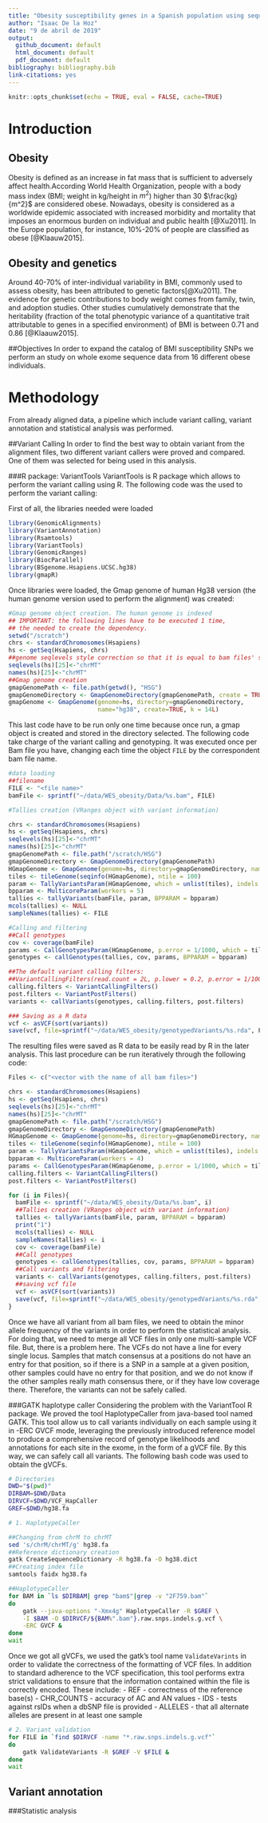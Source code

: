 ```yaml
---
title: "Obesity susceptibility genes in a Spanish population using sequencing data"
author: "Isaac De la Hoz"
date: "9 de abril de 2019"
output:
  github_document: default
  html_document: default
  pdf_document: default
bibliography: bibliography.bib
link-citations: yes
---
```


```r
knitr::opts_chunk$set(echo = TRUE, eval = FALSE, cache=TRUE)
```

# Introduction

## Obesity
Obesity is defined as an increase in fat mass that is sufficient to adversely affect health.According World Health Organization, people with a body mass index (BMI; weight in kg/height in $m^2$) higher than 30 $\frac{kg}{m^2}$ are considered obese. Nowadays, obesity is considered as a worldwide epidemic associated with increased morbidity and mortality that imposes an enormous burden on individual and public health [@Xu2011]. In the Europe population, for instance, 10%-20% of people are classified as obese [@Klaauw2015].

## Obesity and genetics
Around 40-70% of inter-individual variability in BMI, commonly used to assess obesity, has been attributed to genetic factors[@Xu2011]. The evidence for genetic contributions to body weight comes from family, twin, and adoption studies. Other studies cumulatively demonstrate that the heritability (fraction of the total phenotypic variance of a quantitative trait attributable to genes in a specified environment) of BMI is between 0.71 and 0.86 [@Klaauw2015].

##Objectives
In order to expand the catalog of BMI susceptibility SNPs we perform an study on whole exome sequence data from 16 different obese individuals.

# Methodology
From already aligned data, a pipeline which include variant calling, variant annotation and statistical analysis was performed.

##Variant Calling
In order to find the best way to obtain variant from the alignment files, two different variant callers were proved and compared. One of them was selected for being used in this analysis.

###R package: VariantTools
VariantTools is R package which allows to perform the variant calling using R. The following code was the used to perform the variant calling:

First of all, the libraries needed were loaded
```r
library(GenomicAlignments)
library(VariantAnnotation)
library(Rsamtools)
library(VariantTools)
library(GenomicRanges)
library(BiocParallel)
library(BSgenome.Hsapiens.UCSC.hg38)
library(gmapR)
```

Once libraries were loaded, the Gmap genome of human Hg38 version (the human genome version used to perform the alignment) was created:
```r
#Gmap genome object creation. The human genome is indexed
## IMPORTANT: the following lines have to be executed 1 time, 
## the needed to create the dependency.
setwd("/scratch")
chrs <- standardChromosomes(Hsapiens)
hs <- getSeq(Hsapiens, chrs)
##genome seqlevels style correction so that it is equal to bam files' seqlevels 
seqlevels(hs)[25]<-"chrMT"
names(hs)[25]<-"chrMT"
##Gmap genome creation
gmapGenomePath <- file.path(getwd(), "HSG")
gmapGenomeDirectory <- GmapGenomeDirectory(gmapGenomePath, create = TRUE)
gmapGenome <- GmapGenome(genome=hs, directory=gmapGenomeDirectory, 
                         name="hg38", create=TRUE, k = 14L)
```

This last code have to be run only one time because once run, a gmap object is created and stored in the directory selected.
The following code take charge of the variant calling and genotyping. It was executed once per Bam file you have, changing each time the object `FILE` by the correspondent bam file name.

```r
#data loading
##filename
FILE <- "<file name>"
bamFile <- sprintf("~/data/WES_obesity/Data/%s.bam", FILE)

#Tallies creation (VRanges object with variant information)

chrs <- standardChromosomes(Hsapiens)
hs <- getSeq(Hsapiens, chrs)
seqlevels(hs)[25]<-"chrMT"
names(hs)[25]<-"chrMT"
gmapGenomePath <- file.path("/scratch/HSG")
gmapGenomeDirectory <- GmapGenomeDirectory(gmapGenomePath)
HGmapGenome <- GmapGenome(genome=hs, directory=gmapGenomeDirectory, name="hg38")
tiles <- tileGenome(seqinfo(HGmapGenome), ntile = 100)
param <- TallyVariantsParam(HGmapGenome, which = unlist(tiles), indels = TRUE)
bpparam <- MulticoreParam(workers = 5)
tallies <- tallyVariants(bamFile, param, BPPARAM = bpparam)
mcols(tallies) <- NULL
sampleNames(tallies) <- FILE

#Calling and filtering
##Call genotypes
cov <- coverage(bamFile)
params <- CallGenotypesParam(HGmapGenome, p.error = 1/1000, which = tiles)
genotypes <- callGenotypes(tallies, cov, params, BPPARAM = bpparam)

##The default variant calling filters: 
##VariantCallingFilters(read.count = 2L, p.lower = 0.2, p.error = 1/1000)
calling.filters <- VariantCallingFilters() 
post.filters <- VariantPostFilters()
variants <- callVariants(genotypes, calling.filters, post.filters)

### Saving as a R data
vcf <- asVCF(sort(variants))
save(vcf, file=sprintf("~/data/WES_obesity/genotypedVariants/%s.rda", FILE))
```

The resulting files were saved as R data to be easily read by R in the later analysis.
This last procedure can be run iteratively through the following code:

```r
Files <- c("<vector with the name of all bam files>")

chrs <- standardChromosomes(Hsapiens)
hs <- getSeq(Hsapiens, chrs)
seqlevels(hs)[25]<-"chrMT"
names(hs)[25]<-"chrMT"
gmapGenomePath <- file.path("/scratch/HSG")
gmapGenomeDirectory <- GmapGenomeDirectory(gmapGenomePath)
HGmapGenome <- GmapGenome(genome=hs, directory=gmapGenomeDirectory, name="hg38")
tiles <- tileGenome(seqinfo(HGmapGenome), ntile = 100)
param <- TallyVariantsParam(HGmapGenome, which = unlist(tiles), indels = TRUE)
bpparam <- MulticoreParam(workers = 4)
params <- CallGenotypesParam(HGmapGenome, p.error = 1/1000, which = tiles)
calling.filters <- VariantCallingFilters() 
post.filters <- VariantPostFilters()

for (i in Files){
  bamFile <- sprintf("~/data/WES_obesity/Data/%s.bam", i)
  ##Tallies creation (VRanges object with variant information)
  tallies <- tallyVariants(bamFile, param, BPPARAM = bpparam)
  print("1")
  mcols(tallies) <- NULL
  sampleNames(tallies) <- i
  cov <- coverage(bamFile)
  ##Call genotypes
  genotypes <- callGenotypes(tallies, cov, params, BPPARAM = bpparam)
  ##Call variants and filtering
  variants <- callVariants(genotypes, calling.filters, post.filters)
  ##saving vcf file
  vcf <- asVCF(sort(variants))
  save(vcf, file=sprintf("~/data/WES_obesity/genotypedVariants/%s.rda", i))
}
```

Once we have all variant from all bam files, we need to obtain the minor allele frequency of the variants in order to perform the statistical analysis. For doing that, we need to merge all VCF files in only one multi-sample VCF file. But, there is a problem here. The VCFs do not have a line for every single locus. Samples that match consensus at a positions do not have an entry for that position, so if there is a SNP in a sample at a given position, other samples could have no entry for that position, and we do not know if the other samples really math consensus there, or if they have low coverage there. Therefore, the variants can not be safely called.

###GATK haplotype caller
Considering the problem with the VariantTool R package. We proved the tool HaplotypeCaller from java-based tool named GATK. This tool allow us to call variants individually on each sample using it in -ERC GVCF mode, leveraging the previously introduced reference model to produce a comprehensive record of genotype likelihoods and annotations for each site in the exome, in the form of a gVCF file. By this way, we can safely call all variants.
The following bash code was used to obtain the gVCFs.

```bash

# Directories
DWD="$(pwd)"
DIRBAM=$DWD/Data
DIRVCF=$DWD/VCF_HapCaller
GREF=$DWD/hg38.fa

# 1. HaplotypeCaller

##Changing from chrM to chrMT 
sed 's/chrM/chrMT/g' hg38.fa 
##Reference dictionary creation
gatk CreateSequenceDictionary -R hg38.fa -O hg38.dict
##Creating index file
samtools faidx hg38.fa 

##HaplotypeCaller 
for BAM in `ls $DIRBAM| grep "bam$"|grep -v "2F759.bam"`
do
    gatk --java-options "-Xmx4g" HaplotypeCaller -R $GREF \
    -I $BAM -O $DIRVCF/${BAM%".bam"}.raw.snps.indels.g.vcf \
    -ERC GVCF &
done
wait
```

Once we got all gVCFs, we used the gatk's tool name `ValidateVarints` in order to validate the correctness of the formatting of VCF files. In addition to standard adherence to the VCF specification, this tool performs extra strict validations to ensure that the information contained within the file is correctly encoded. These include:
- REF - correctness of the reference base(s)
- CHR_COUNTS - accuracy of AC and AN values
- IDS - tests against rsIDs when a dbSNP file is provided
- ALLELES - that all alternate alleles are present in at least one sample

```bash
# 2. Variant validation
for FILE in `find $DIRVCF -name "*.raw.snps.indels.g.vcf"`
do
    gatk ValidateVariants -R $GREF -V $FILE &
done
wait
```


## Variant annotation
###Statistic analysis
